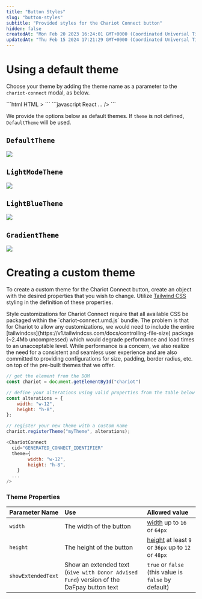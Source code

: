 ```yaml
---
title: "Button Styles"
slug: "button-styles"
subtitle: "Provided styles for the Chariot Connect button"
hidden: false
createdAt: "Mon Feb 20 2023 16:24:01 GMT+0000 (Coordinated Universal Time)"
updatedAt: "Thu Feb 15 2024 17:21:29 GMT+0000 (Coordinated Universal Time)"
---
```

# Using a default theme

Choose your theme by adding the theme name as a parameter to the `chariot-connect` modal, as below.

<CodeBlocks>
```html HTML
<chariot-connect 
	id="chariot" 
	cid="GENERATED_CONNECT_IDENTIFIER" 
	theme="THEME_NAME" <!-- Add this parameter ->
>
</chariot-connect>
```
```javascript React
<ChariotConnect 
  cid="GENERATED_CONNECT_IDENTIFIER" 
  theme="THEME_NAME" <!-- Add this parameter -> 
  ...
/>
```
</CodeBlocks>

We provide the options below as default themes. If `theme` is not defined, `DefaultTheme` will be used.

## `DefaultTheme`

<img src='../../images/8155407-DefaultTheme.svg' />


## `LightModeTheme`

<img src='../../images/a7b65c5-LightMode.svg' />


## `LightBlueTheme`

<img src='../../images/9c06770-LightBlue.svg' />


## `GradientTheme`

<img src='../../images/446fbf1-Gradient.svg' />


# Creating a custom theme

To create a custom theme for the Chariot Connect button, create an object with the desired properties that you wish to change. Utilize [Tailwind CSS](https://tailwindcss.com/) styling in the definition of these properties.

<Info title="Important Note for Style Customizations">
 Style customizations for Chariot Connect require that all available CSS be packaged within the `chariot-connect.umd.js` bundle. The problem is that for Chariot to allow any customizations, we would need to include the entire [tailwindcss](https://v1.tailwindcss.com/docs/controlling-file-size) package (~2.4Mb uncompressed) which would degrade performance and load times to an unacceptable level. While performance is a concern, we also realize the need for a consistent and seamless user experience and are also committed to providing configurations for size, padding, border radius, etc. on top of the pre-built themes that we offer.
</Info>

```javascript JavaScript
// get the element from the DOM
const chariot = document.getElementById("chariot")

// define your alterations using valid properties from the table below
const alterations = {
	width: "w-12",
	height: "h-8",
};

// register your new theme with a custom name
chariot.registerTheme("myTheme", alterations);
```
```javascript React
<ChariotConnect 
  cid="GENERATED_CONNECT_IDENTIFIER" 
  theme={
        width: "w-12",
        height: "h-8",
    }
  ...
/>
```

### Theme Properties

| Parameter Name     | Use                                                                                      | Allowed value                                                                             |
| :----------------- | :--------------------------------------------------------------------------------------- | :---------------------------------------------------------------------------------------- |
| `width`            | The width of the button                                                                  | [width](https://tailwindcss.com/docs/width) up to `16` or `64px`                          |
| `height`           | The height of the button                                                                 | [height](https://tailwindcss.com/docs/height) at least `9` or `36px` up to `12` or `48px` |
| `showExtendedText` | Show an extended text (`Give with Donor Advised Fund`) version of the DaFpay button text | `true` or `false` (this value is `false` by default)                                      |

